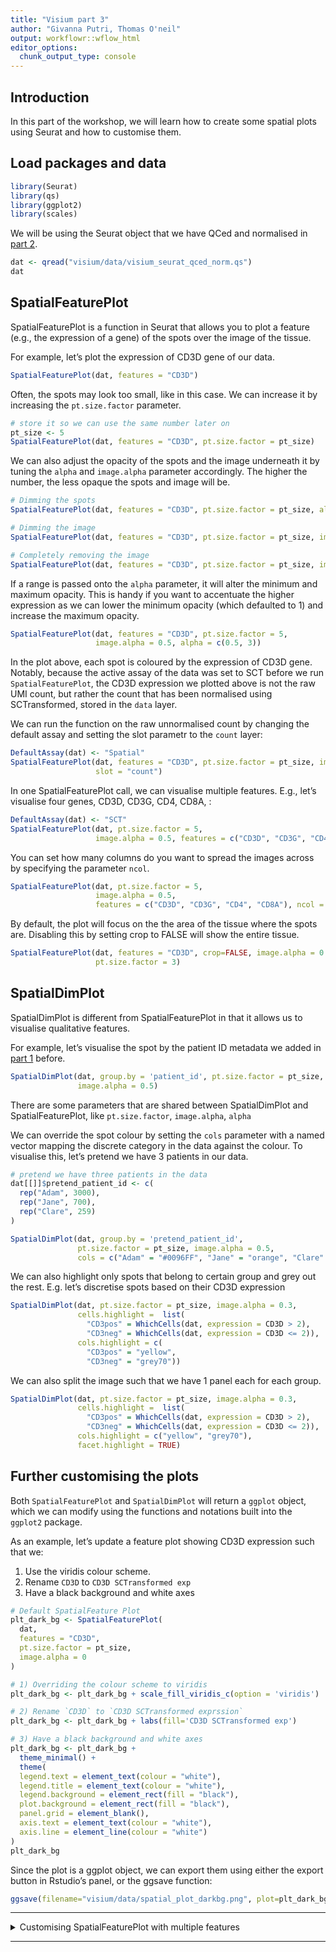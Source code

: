 ```yaml
---
title: "Visium part 3"
author: "Givanna Putri, Thomas O'neil"
output: workflowr::wflow_html
editor_options:
  chunk_output_type: console
---
```


## Introduction

In this part of the workshop, we will learn how to create some spatial plots using 
Seurat and how to customise them.

## Load packages and data

```r
library(Seurat)
library(qs)
library(ggplot2)
library(scales)
```

We will be using the Seurat object that we have QCed and normalised in [part 2](visium_02.html).

```r
dat <- qread("visium/data/visium_seurat_qced_norm.qs")
dat
```

## SpatialFeaturePlot

SpatialFeaturePlot is a function in Seurat that allows you to plot a feature (e.g., 
the expression of a gene) of the spots over the image of the tissue.

For example, let's plot the expression of CD3D gene of our data.

```r
SpatialFeaturePlot(dat, features = "CD3D")
```

Often, the spots may look too small, like in this case.
We can increase it by increasing the `pt.size.factor` parameter.

```r
# store it so we can use the same number later on
pt_size <- 5
SpatialFeaturePlot(dat, features = "CD3D", pt.size.factor = pt_size)
```

We can also adjust the opacity of the spots and the image underneath it by
tuning the `alpha` and `image.alpha` parameter accordingly.
The higher the number, the less opaque the spots and image will be.

```r
# Dimming the spots
SpatialFeaturePlot(dat, features = "CD3D", pt.size.factor = pt_size, alpha = 0.3)

# Dimming the image
SpatialFeaturePlot(dat, features = "CD3D", pt.size.factor = pt_size, image.alpha = 0.5)

# Completely removing the image
SpatialFeaturePlot(dat, features = "CD3D", pt.size.factor = pt_size, image.alpha = 0)

```

If a range is passed onto the `alpha` parameter, it will alter the minimum and maximum opacity.
This is handy if you want to accentuate the higher expression as we can lower
the minimum opacity (which defaulted to 1) and increase the maximum opacity.

```r
SpatialFeaturePlot(dat, features = "CD3D", pt.size.factor = 5, 
                   image.alpha = 0.5, alpha = c(0.5, 3))
```

In the plot above, each spot is coloured by the expression of CD3D gene.
Notably, because the active assay of the data was set to SCT before we run `SpatialFeaturePlot`,
the CD3D expression we plotted above is not the raw UMI count, but rather the count
that has been normalised using SCTransformed, stored in the `data` layer.

We can run the function on the raw unnormalised count by changing the default assay
and setting the slot parametr to the `count` layer:

```r
DefaultAssay(dat) <- "Spatial"
SpatialFeaturePlot(dat, features = "CD3D", pt.size.factor = pt_size, image.alpha = 0.5,
                   slot = "count")
```

In one SpatialFeaturePlot call, we can visualise multiple features.
E.g., let's visualise four genes, CD3D, CD3G, CD4, CD8A, :

```r
DefaultAssay(dat) <- "SCT"
SpatialFeaturePlot(dat, pt.size.factor = 5, 
                   image.alpha = 0.5, features = c("CD3D", "CD3G", "CD4", "CD8A"))
```

You can set how many columns do you want to spread the images across
by specifying the parameter `ncol`.

```r
SpatialFeaturePlot(dat, pt.size.factor = 5, 
                   image.alpha = 0.5, 
                   features = c("CD3D", "CD3G", "CD4", "CD8A"), ncol = 4)
```

By default, the plot will focus on the the area of the tissue where the spots are.
Disabling this by setting crop to FALSE will show the entire tissue.

```r
SpatialFeaturePlot(dat, features = "CD3D", crop=FALSE, image.alpha = 0.5, 
                   pt.size.factor = 3)
```

## SpatialDimPlot

SpatialDimPlot is different from SpatialFeaturePlot in that it allows us to
visualise qualitative features.

For example, let's visualise the spot by the patient ID metadata we added in
[part 1](visium_01.html) before.

```r
SpatialDimPlot(dat, group.by = 'patient_id', pt.size.factor = pt_size,
               image.alpha = 0.5)
```

There are some parameters that are shared between SpatialDimPlot and SpatialFeaturePlot,
like `pt.size.factor`, `image.alpha`, `alpha`

We can override the spot colour by setting the `cols` parameter with
a named vector mapping the discrete category in the data against the colour.
To visualise this, let's pretend we have 3 patients in our data.

```r
# pretend we have three patients in the data
dat[[]]$pretend_patient_id <- c(
  rep("Adam", 3000),
  rep("Jane", 700),
  rep("Clare", 259)
)

SpatialDimPlot(dat, group.by = 'pretend_patient_id', 
               pt.size.factor = pt_size, image.alpha = 0.5,
               cols = c("Adam" = "#0096FF", "Jane" = "orange", "Clare" = "#023020"))
```

We can also highlight only spots that belong to certain group and grey out the rest.
E.g. let's discretise spots based on their CD3D expression

```r
SpatialDimPlot(dat, pt.size.factor = pt_size, image.alpha = 0.3,
               cells.highlight =  list(
                 "CD3pos" = WhichCells(dat, expression = CD3D > 2),
                 "CD3neg" = WhichCells(dat, expression = CD3D <= 2)),
               cols.highlight = c(
                 "CD3pos" = "yellow", 
                 "CD3neg" = "grey70"))
```

We can also split the image such that we have 1 panel each for each group.

```r
SpatialDimPlot(dat, pt.size.factor = pt_size, image.alpha = 0.3,
               cells.highlight =  list(
                 "CD3pos" = WhichCells(dat, expression = CD3D > 2),
                 "CD3neg" = WhichCells(dat, expression = CD3D <= 2)),
               cols.highlight = c("yellow", "grey70"),
               facet.highlight = TRUE)
```

## Further customising the plots

Both `SpatialFeaturePlot` and `SpatialDimPlot` will return a `ggplot` object,
which we can modify using the functions and notations built into the `ggplot2` package.

As an example, let's update a feature plot showing CD3D expression such that we: 

1. Use the viridis colour scheme.
2. Rename `CD3D` to `CD3D SCTransformed exp`
3. Have a black background and white axes

```r
# Default SpatialFeature Plot
plt_dark_bg <- SpatialFeaturePlot(
  dat, 
  features = "CD3D",
  pt.size.factor = pt_size,
  image.alpha = 0
) 

# 1) Overriding the colour scheme to viridis
plt_dark_bg <- plt_dark_bg + scale_fill_viridis_c(option = 'viridis')

# 2) Rename `CD3D` to `CD3D SCTransformed exprssion`
plt_dark_bg <- plt_dark_bg + labs(fill='CD3D SCTransformed exp') 

# 3) Have a black background and white axes
plt_dark_bg <- plt_dark_bg +
  theme_minimal() + 
  theme(
  legend.text = element_text(colour = "white"),
  legend.title = element_text(colour = "white"),
  legend.background = element_rect(fill = "black"),
  plot.background = element_rect(fill = "black"),
  panel.grid = element_blank(),
  axis.text = element_text(colour = "white"),
  axis.line = element_line(colour = "white")
) 
plt_dark_bg
```

Since the plot is a ggplot object, we can export them using either the
export button in Rstudio's panel, or the ggsave function:

```r
ggsave(filename="visium/data/spatial_plot_darkbg.png", plot=plt_dark_bg)
```

<hr>

<details>
<summary>Customising SpatialFeaturePlot with multiple features</summary>

<hr>

When there are multiple features drawn using `SpatialFeaturePlot`, 
the resulting object is no longer a ggplot object but rather a "Large patchwork" object, 
an object generated by the [patchwork package](https://patchwork.data-imaginist.com/index.html).
This package is commonly used for combining plots in R.
In actual fact, the large patchwork object itself is a list where each element is a ggplot object.
Thus, to modify the plot, you will just need to override each object like above. 

</details>

<hr>

